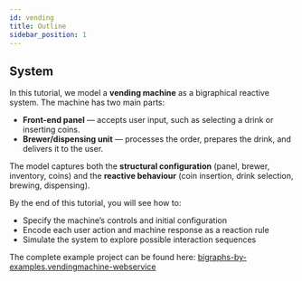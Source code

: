 ```yaml
---
id: vending
title: Outline
sidebar_position: 1
---
```


## System

In this tutorial, we model a **vending machine** as a bigraphical reactive system.
The machine has two main parts:

- **Front-end panel** — accepts user input, such as selecting a drink or inserting coins.
- **Brewer/dispensing unit** — processes the order, prepares the drink, and delivers it to the user.

The model captures both the **structural configuration** (panel, brewer, inventory, coins) and the **reactive behaviour** (coin insertion, drink selection, brewing, dispensing).

By the end of this tutorial, you will see how to:

- Specify the machine’s controls and initial configuration
- Encode each user action and machine response as a reaction rule
- Simulate the system to explore possible interaction sequences

The complete example project can be found here:
[bigraphs-by-examples.vendingmachine-webservice](https://github.com/bigraph-toolkit-suite/bigraphs-by-examples.vendingmachine-webservice)
